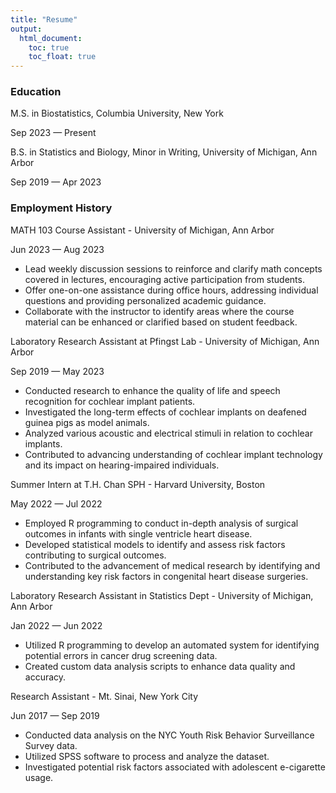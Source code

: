 ```yaml
---
title: "Resume"
output: 
  html_document:
    toc: true
    toc_float: true
---
```


### Education 

M.S. in Biostatistics, Columbia University, New York

Sep 2023 — Present


B.S. in Statistics and Biology, Minor in Writing, University of Michigan, Ann Arbor

Sep 2019 — Apr 2023


### Employment History


MATH 103 Course Assistant - University of Michigan, Ann Arbor

Jun 2023 — Aug 2023

* Lead weekly discussion sessions to reinforce and clarify math concepts covered in lectures, encouraging active participation from students.
* Offer one-on-one assistance during office hours, addressing individual questions and providing personalized academic guidance.
* Collaborate with the instructor to identify areas where the course material can be enhanced or clarified based on student feedback.

Laboratory Research Assistant at Pfingst Lab - University of Michigan, Ann Arbor 

Sep 2019 — May 2023

* Conducted research to enhance the quality of life and speech recognition for cochlear implant patients.
* Investigated the long-term effects of cochlear implants on deafened guinea pigs as model animals.
* Analyzed various acoustic and electrical stimuli in relation to cochlear implants. 
* Contributed to advancing understanding of cochlear implant technology and its
impact on hearing-impaired individuals.


Summer Intern at T.H. Chan SPH - Harvard University, Boston 

May 2022 — Jul 2022

* Employed R programming to conduct in-depth analysis of surgical outcomes in infants with single ventricle heart disease.
* Developed statistical models to identify and assess risk factors contributing to surgical outcomes.
* Contributed to the advancement of medical research by identifying and understanding key risk factors in congenital heart disease surgeries.

Laboratory Research Assistant in Statistics Dept - University of Michigan, Ann Arbor

Jan 2022 — Jun 2022

* Utilized R programming to develop an automated system for identifying potential errors in cancer drug screening data.
* Created custom data analysis scripts to enhance data quality and accuracy.

Research Assistant - Mt. Sinai, New York City

Jun 2017 — Sep 2019

* Conducted data analysis on the NYC Youth Risk Behavior Surveillance Survey data.
* Utilized SPSS software to process and analyze the dataset.
* Investigated potential risk factors associated with adolescent e-cigarette usage.



